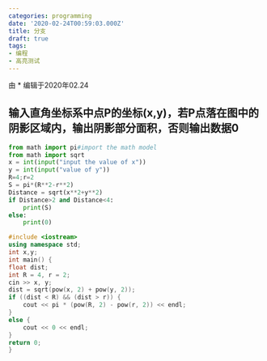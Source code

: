 ```yaml
---
categories: programming
date: '2020-02-24T00:59:03.000Z'
title: 分支
draft: true
tags:
- 编程
- 高亮测试
---
```


由 \* 编辑于2020年02.24

## 输入直角坐标系中点P的坐标(x,y)，若P点落在图中的阴影区域内，输出阴影部分面积，否则输出数据0

```python
from math import pi#import the math model
from math import sqrt
x = int(input("input the value of x"))
y = int(input("value of y"))
R=4;r=2
S = pi*(R**2-r**2)
Distance = sqrt(x**2+y**2)
if Distance>2 and Distance<4:
    print(S)
else:
    print(0)
```

```cpp
#include <iostream>
using namespace std;
int x,y;
int main() {
float dist;
int R = 4, r = 2;
cin >> x, y;
dist = sqrt(pow(x, 2) + pow(y, 2));
if ((dist < R) && (dist > r)) {
    cout << pi * (pow(R, 2) - pow(r, 2)) << endl;
}
else {
    cout << 0 << endl;
}
return 0;
}
```
